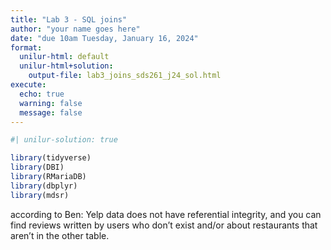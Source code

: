 ```yaml
---
title: "Lab 3 - SQL joins"
author: "your name goes here"
date: "due 10am Tuesday, January 16, 2024"
format: 
  unilur-html: default
  unilur-html+solution:
    output-file: lab3_joins_sds261_j24_sol.html
execute:
  echo: true
  warning: false
  message: false
---
```



```r
#| unilur-solution: true

library(tidyverse)
library(DBI)
library(RMariaDB)
library(dbplyr)
library(mdsr)
```


according to Ben:  Yelp data does not have referential integrity, and you can find reviews written by users who don't exist and/or about restaurants that aren't in the other table. 




